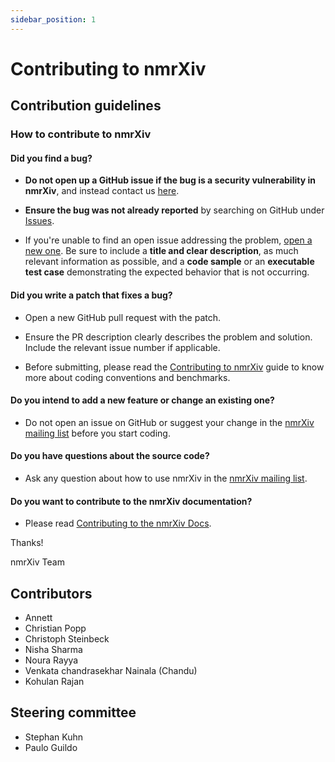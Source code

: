 ```yaml
---
sidebar_position: 1
---
```

# Contributing to nmrXiv

## Contribution guidelines

### How to contribute to nmrXiv

#### **Did you find a bug?**

* **Do not open up a GitHub issue if the bug is a security vulnerability
  in nmrXiv**, and instead contact us [here](mailto:info@nmrxiv.org).

* **Ensure the bug was not already reported** by searching on GitHub under [Issues](https://github.com/NFDI4Chem).

* If you're unable to find an open issue addressing the problem, [open a new one](https://github.com/NFDI4Chem/issues/new). Be sure to include a **title and clear description**, as much relevant information as possible, and a **code sample** or an **executable test case** demonstrating the expected behavior that is not occurring.

#### **Did you write a patch that fixes a bug?**

* Open a new GitHub pull request with the patch.

* Ensure the PR description clearly describes the problem and solution. Include the relevant issue number if applicable.

* Before submitting, please read the [Contributing to nmrXiv](/docs/contributing) guide to know more about coding conventions and benchmarks.

#### **Do you intend to add a new feature or change an existing one?**

* Do not open an issue on GitHub or suggest your change in the [nmrXiv mailing list](https://nnmrXiv.org) before you start coding.

#### **Do you have questions about the source code?**

* Ask any question about how to use nmrXiv in the [nmrXiv mailing list](https://nnmrXiv.org).

#### **Do you want to contribute to the nmrXiv documentation?**

* Please read [Contributing to the nmrXiv Docs](https://nnmrXiv.org).

Thanks!

nmrXiv Team

## Contributors

- Annett
- Christian Popp
- Christoph Steinbeck
- Nisha Sharma
- Noura Rayya
- Venkata chandrasekhar Nainala (Chandu)
- Kohulan Rajan

## Steering committee

- Stephan Kuhn
- Paulo Guildo
